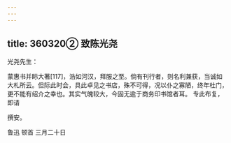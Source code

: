 ```yaml
---
---
---
```

title: 360320② 致陈光尧
---




光尧先生：

蒙惠书并眎大著[117]，浩如河汉，拜服之至。倘有刊行者，则名利兼获，当诚如大札所云。但际此时会，具此卓见之书店，殊不可得，况以仆之寡陋，终年杜门，更不能有绍介之幸也。其实气魄较大，今固无逾于商务印书馆者耳。 专此布复，即请

撰安。

鲁迅 顿首 三月二十日